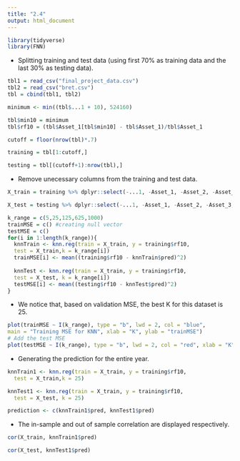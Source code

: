 ```yaml
---
title: "2.4"
output: html_document
---
```


```r
library(tidyverse)
library(FNN)
```

- Splitting training and test data (using first 70% as training data and the last 30% as testing data).
```r
tbl1 = read_csv("final_project_data.csv")
tbl2 = read_csv("bret.csv")
tbl = cbind(tbl1, tbl2)

minimum <- min((tbl$...1 + 10), 524160)

tbl$min10 = minimum
tbl$rf10 = (tbl$Asset_1[tbl$min10] - tbl$Asset_1)/tbl$Asset_1

cutoff = floor(nrow(tbl)*.7)

training = tbl[1:cutoff,]

testing = tbl[(cutoff+1):nrow(tbl),]
```

- Remove unecessary columns from the training and test data.
```r

X_train = training %>% dplyr::select(-...1, -Asset_1, -Asset_2, -Asset_3, -min10, -rf10)

X_test = testing %>% dplyr::select(-...1, -Asset_1, -Asset_2, -Asset_3, -min10, -rf10)

```

```r
k_range = c(5,25,125,625,1000)
trainMSE = c() #creating null vector
testMSE = c()
for(i in 1:length(k_range)){
  knnTrain <- knn.reg(train = X_train, y = training$rf10,
  test = X_train,k = k_range[i])
  trainMSE[i] <- mean((training$rf10 - knnTrain$pred)^2)
  
  knnTest <- knn.reg(train = X_train, y = training$rf10,
  test = X_test, k = k_range[i])
  testMSE[i] <- mean((testing$rf10 - knnTest$pred)^2)
}

```

- We notice that, based on validation MSE, the best K for this dataset is 25.
```r

plot(trainMSE ~ I(k_range), type = "b", lwd = 2, col = "blue",
main = "Training MSE for KNN", xlab = "K", ylab = "trainMSE")
# Add the test MSE
plot(testMSE ~ I(k_range), type = "b", lwd = 2, col = "red", xlab = "K")
```

- Generating the prediction for the entire year.
```r
knnTrain1 <- knn.reg(train = X_train, y = training$rf10,
  test = X_train,k = 25)

knnTest1 <- knn.reg(train = X_train, y = training$rf10,
  test = X_test, k = 25)

prediction <- c(knnTrain1$pred, knnTest1$pred)
```

- The in-sample and out of sample correlation are displayed respectively.
```r
cor(X_train, knnTrain1$pred)

cor(X_test, knnTest1$pred)

```
